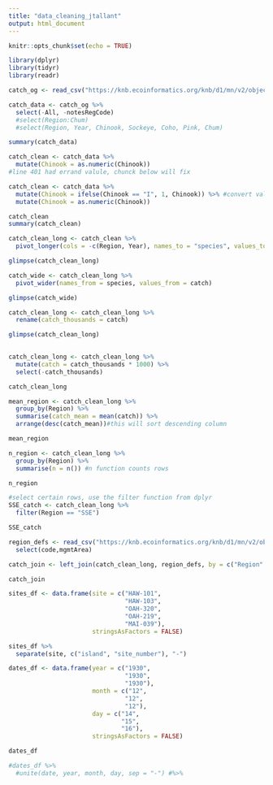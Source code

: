 ```yaml
---
title: "data_cleaning_jtallant"
output: html_document
---
```


```r
knitr::opts_chunk$set(echo = TRUE)
```

```r
library(dplyr)
library(tidyr)
library(readr)
```

```r
catch_og <- read_csv("https://knb.ecoinformatics.org/knb/d1/mn/v2/object/df35b.302.1")

```

```r
catch_data <- catch_og %>% 
  select(-All, -notesRegCode)
  #select(Region:Chum)
  #select(Region, Year, Chinook, Sockeye, Coho, Pink, Chum)
```

```r
summary(catch_data)
```

```r
catch_clean <- catch_data %>% 
  mutate(Chinook = as.numeric(Chinook))
#line 401 had errand valule, chunck below will fix
```

```r
catch_clean <- catch_data %>% 
  mutate(Chinook = ifelse(Chinook == "I", 1, Chinook)) %>% #convert values with I to 1
  mutate(Chinook = as.numeric(Chinook))

catch_clean
summary(catch_clean)
```

```r
catch_clean_long <- catch_clean %>% 
  pivot_longer(cols = -c(Region, Year), names_to = "species", values_to = "catch")

glimpse(catch_clean_long)
```
```r
catch_wide <- catch_clean_long %>% 
  pivot_wider(names_from = species, values_from = catch)

glimpse(catch_wide)
```


```r
catch_clean_long <- catch_clean_long %>% 
  rename(catch_thousands = catch)

glimpse(catch_clean_long)
  
```
```r
catch_clean_long <- catch_clean_long %>% 
  mutate(catch = catch_thousands * 1000) %>% 
  select(-catch_thousands)

catch_clean_long
```

```r
mean_region <- catch_clean_long %>% 
  group_by(Region) %>% 
  summarise(catch_mean = mean(catch)) %>% 
  arrange(desc(catch_mean))#this will sort descending column

mean_region

n_region <- catch_clean_long %>% 
  group_by(Region) %>% 
  summarise(n = n()) #n function counts rows

n_region
```

```r
#select certain rows, use the filter function from dplyr
SSE_catch <- catch_clean_long %>% 
  filter(Region == "SSE")

SSE_catch

```

```r
region_defs <- read_csv("https://knb.ecoinformatics.org/knb/d1/mn/v2/object/df35b.303.1") %>% 
  select(code,mgmtArea)

```

```r
catch_join <- left_join(catch_clean_long, region_defs, by = c("Region" = "code"))

catch_join
```

```r
sites_df <- data.frame(site = c("HAW-101",
                                "HAW-103",
                                "OAH-320",
                                "OAH-219",
                                "MAI-039"),
                       stringsAsFactors = FALSE)

sites_df %>% 
  separate(site, c("island", "site_number"), "-")
```

```r
dates_df <- data.frame(year = c("1930",
                                "1930",
                                "1930"),
                       month = c("12",
                                "12",
                                "12"),
                       day = c("14",
                               "15",
                               "16"),
                       stringsAsFactors = FALSE)

dates_df
```

```r
#dates_df %>% 
  #unite(date, year, month, day, sep = "-") #%>% 
  
```

